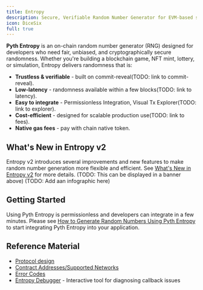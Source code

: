 ```yaml
---
title: Entropy
description: Secure, Verifiable Random Number Generator for EVM-based smart contracts
icon: DiceSix
full: true
---
```


**Pyth Entropy** is an on-chain random number generator (RNG) designed for developers who need fair, unbiased, and cryptographically secure randomness.
Whether you're building a blockchain game, NFT mint, lottery, or simulation, Entropy delivers randomness that is:

- **Trustless & verifiable** - built on commit-reveal(TODO: link to commit-reveal).
- **Low-latency** - randomness available within a few blocks(TODO: link to latency).
- **Easy to integrate** - Permissionless Integration, Visual Tx Explorer(TODO: link to explorer).
- **Cost-efficient** - designed for scalable production use(TODO: link to fees).
- **Native gas fees** - pay with chain native token.

## What's New in Entropy v2

Entropy v2 introduces several improvements and new features to make random number generation more flexible and efficient.
See [What's New in Entropy v2](whats-new-entropyv2) for more details.
(TODO: This can be displayed in a banner above) (TODO: Add aan infographic here)

## Getting Started

Using Pyth Entropy is permissionless and developers can integrate in a few minutes.
Please see [How to Generate Random Numbers Using Pyth Entropy](generate-random-numbers) to start integrating Pyth Entropy into your application.

## Reference Material

- [Protocol design](protocol-design)
- [Contract Addresses/Supported Networks](contract-addresses)
- [Error Codes](error-codes)
- [Entropy Debugger](https://entropy-debugger.pyth.network/) - Interactive tool for diagnosing callback issues
